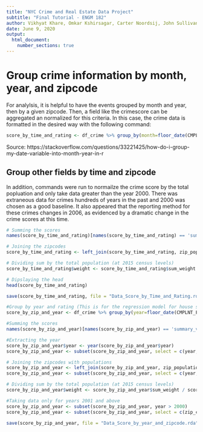 ```yaml
---
title: "NYC Crime and Real Estate Data Project"
subtitle: "Final Tutorial - ENGM 182"
author: Vikhyat Khare, Omkar Kshirsagar, Carter Noordsij, John Sullivan
date: June 9, 2020
output:
  html_document:
    number_sections: true
---
```


# Group crime information by month, year, and zipcode

For analylsis, it is helpful to have the events grouped by month and year, then by a given zipcode. Then, a field like the crimescore can be aggregated an normalized for this criteria. In this case, the crime data is formatted in the desired way with the following command:

```r
score_by_time_and_rating <- df_crime %>% group_by(month=floor_date(CMPLNT_FR_DT, "month"), zip_code)  %>% summarize(summary_variable=sum(weight))
```

Source: https://stackoverflow.com/questions/33221425/how-do-i-group-my-date-variable-into-month-year-in-r

## Group other fields by time and zipcode

In addition, commands were run to normailze the crime score by the total popluation and only take data greater than the year 2000. There was extraneous data for crimes hundreds of years in the past and 2000 was chosen as a good baseline. It also appeared that the reporting method for these crimes changes in 2006, as evidenced by a dramatic change in the crime scores at this time.

```r
# Summing the scores
names(score_by_time_and_rating)[names(score_by_time_and_rating) == 'summary_variable'] <- 'sum_weight'

# Joining the zipcodes
score_by_time_and_rating <- left_join(score_by_time_and_rating, zip_population, by="zip_code")

# Dividing sum by the total population (at 2015 census levels)
score_by_time_and_rating$weight <- score_by_time_and_rating$sum_weight / score_by_time_and_rating$TotalPop

# Dipslaying the head
head(score_by_time_and_rating)

save(score_by_time_and_rating, file = "Data_Score_by_Time_and_Rating.rda")

#Group by year and rating (This is for the regression model for house sales)
score_by_zip_and_year <- df_crime %>% group_by(year=floor_date(CMPLNT_FR_DT, "year"), zip_code)  %>% summarize(summary_variable=sum(weight))

#Summing the scores
names(score_by_zip_and_year)[names(score_by_zip_and_year) == 'summary_variable'] <- 'sum_weight'

#Extracting the year
score_by_zip_and_year$year <- year(score_by_zip_and_year$year)
score_by_zip_and_year <- subset(score_by_zip_and_year, select = c(year,zip_code,sum_weight))

# Joining the zipcodes with populations
score_by_zip_and_year <- left_join(score_by_zip_and_year, zip_population, by="zip_code")
score_by_zip_and_year <- subset(score_by_zip_and_year, select = c(year,zip_code,sum_weight, TotalPop))

# Dividing sum by the total population (at 2015 census levels)
score_by_zip_and_year$weight <- score_by_zip_and_year$sum_weight / score_by_zip_and_year$TotalPop

#Taking data only for years 2001 and above 
score_by_zip_and_year <- subset(score_by_zip_and_year, year > 2000)
score_by_zip_and_year <- subset(score_by_zip_and_year, select = c(zip_code, year, sum_weight, weight, TotalPop))

save(score_by_zip_and_year, file = "Data_Score_by_year_and_zipcode.rda")
```
